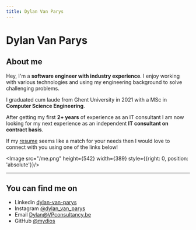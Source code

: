 ```yaml
---
title: Dylan Van Parys
---
```


# Dylan Van Parys

## About me
Hey, I'm a **software engineer with industry experience**. I enjoy working with various technologies and using my engineering background to solve challenging problems. 

I graduated cum laude from Ghent University in 2021 with a MSc in **Computer Science Engineering**.

After getting my first **2+ years** of experience as an IT consultant I am now looking for my next experience as an independent **IT consultant on contract basis**.

If my <a href="/dylan_van_parys.pdf" target="_blank" rel="noopener noreferrer" download>resume</a> seems like a match for your needs then I would love to connect with you using one of the links below!


<Image src="/me.png" height={542} width={389} style={{right: 0, position: 'absolute'}}/>


---
## You can find me on

- Linkedin [dylan-van-parys](https://www.linkedin.com/in/dylan-van-parys/)
- Instagram [@dylan_van_parys](https://www.instagram.com/dylan_van_parys)
- Email Dylan@VPconsultancy.be
- GitHub [@mydios](https://github.com/mydios)
